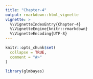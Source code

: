 ```yaml
---
title: "Chapter-4"
output: rmarkdown::html_vignette
vignette: >
  %\VignetteIndexEntry{Chapter-4}
  %\VignetteEngine{knitr::rmarkdown}
  %\VignetteEncoding{UTF-8}
---
```


```r
knitr::opts_chunk$set(
  collapse = TRUE,
  comment = "#>"
)
```

```r
library(glmbayes)
```
